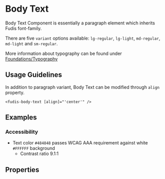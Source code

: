 
<Meta title="Components/Typography/Body Text" />

# Body Text

Body Text Component is essentially a paragraph element which inherits Fudis font-family.

There are five `variant` options available: `lg-regular`, `lg-light`, `md-regular`, `md-light` and `sm-regular`.

More information about typography can be found under [Foundations/Typography](/docs/foundations-typography--documentation)

## Usage Guidelines

In addition to paragraph variant, Body Text can be modified through `align` property.

```
<fudis-body-text [align]="'center'" />
```

## Examples

<Canvas of={BodyTextStories.AllVariants} />

### Accessibility

* Text color `#484848` passes WCAG AAA requirement against white `#FFFFFF` background
  * Contrast ratio 9.1:1

## Properties

<ArgTypes of={BodyTextComponent} />
